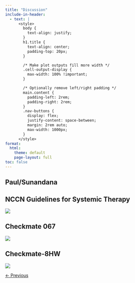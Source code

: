 ```yaml
---
title: "Discussion"
include-in-header: 
  - text: |
      <style>
        body {
          text-align: justify;
        }
        h1.title {
          text-align: center;
          padding-top: 20px;
        }

        /* Make plot outputs fill more width */
        .cell-output-display {
          max-width: 100% !important;
        }

        /* Optionally remove left/right padding */
        main.content {
          padding-left: 2rem;
          padding-right: 2rem;
        }
        .nav-buttons {
          display: flex;
          justify-content: space-between;
          margin: 2rem auto;
          max-width: 1000px;
        }
      </style>
format:
  html:
    theme: default
    page-layout: full
toc: false
---
```



## Paul/Sunandana



::: {.callout-note appearance="minimal" collapse="true"}

## NCCN Guidelines for Systemic Therapy

![](../../img/NCCN_systemic_therapy.png)

:::

::: {.callout-note appearance="minimal" collapse="true"}

## Checkmate 067

![](../../img/checkmate_067.png)

:::

::: {.callout-note appearance="minimal" collapse="true"}

## Checkmate-8HW

![](../../img/checkmate-8HW.png)
:::

<div class="nav-buttons">
  <a href="../Table_4/" class="btn btn-primary">← Previous</a>
</div>
